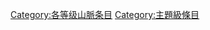 {{catmore1|[[Wikipedia:山脉专题|Wikipedia:山脉专题]]}}
{{Articles by Quality|topic=山脉|project=山脉|format=TOC}}
{{emptycat}}

[[Category:各等级山脈条目|Category:各等级山脈条目]]
[[Category:主題級條目|Category:主題級條目]]